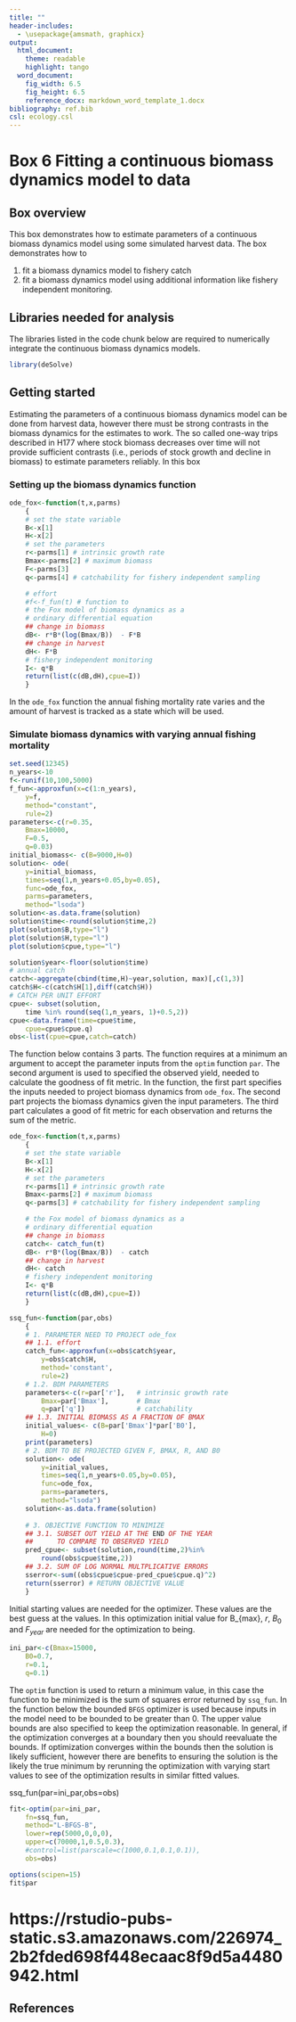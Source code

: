 ```yaml
---
title: ""
header-includes:
  - \usepackage{amsmath, graphicx}
output: 
  html_document:
    theme: readable
    highlight: tango
  word_document:  
    fig_width: 6.5  
    fig_height: 6.5 
    reference_docx: markdown_word_template_1.docx
bibliography: ref.bib
csl: ecology.csl 
---
```


<!--
rmarkdown::render("box-6.Rmd",output_format="word_document")# build website
if(m==3){dB<- r*B*(log(Bmax/B)) - C}
if(m==4){dB<- (r/p)*B*(1-(B/Bmax)^p) - C}
if(m==5){dB<- r*B*((Bmax-B)/Bmax) - C}
-->


# Box 6 Fitting a continuous biomass dynamics model to data

## Box overview 

This box demonstrates how to estimate parameters of a continuous 
biomass dynamics model using some simulated harvest data. The box
demonstrates how to

1. fit a biomass dynamics model to fishery catch
1. fit a biomass dynamics model using additional information like fishery 
independent monitoring. 


## Libraries needed for analysis

The libraries listed in the code chunk below are required to 
numerically integrate the continuous biomass dynamics models. 

```r
library(deSolve)
```

## Getting started

Estimating the parameters of a continuous biomass dynamics
model can be done from harvest data, however there must
be strong contrasts in the biomass dynamics for the estimates
to work. The so called one-way trips described in H177 where
stock biomass decreases over time will not provide sufficient 
contrasts (i.e., periods of stock growth and decline in biomass)
to estimate parameters reliably. In this box 



### Setting up the biomass dynamics function

```r
ode_fox<-function(t,x,parms)
    {
    # set the state variable 
    B<-x[1]
    H<-x[2]
    # set the parameters
    r<-parms[1] # intrinsic growth rate
    Bmax<-parms[2] # maximum biomass
    F<-parms[3]    
    q<-parms[4] # catchability for fishery independent sampling

    # effort
    #f<-f_fun(t) # function to 
    # the Fox model of biomass dynamics as a 
    # ordinary differential equation
    ## change in biomass
    dB<- r*B*(log(Bmax/B))  - F*B
    ## change in harvest
    dH<- F*B
    # fishery independent monitoring
    I<- q*B
    return(list(c(dB,dH),cpue=I))
    }
```
In the `ode_fox` function the annual fishing mortality rate varies and 
the amount of harvest is tracked as a state which will be used. 


### Simulate biomass dynamics with varying annual fishing mortality

```r
set.seed(12345)
n_years<-10
f<-runif(10,100,5000)
f_fun<-approxfun(x=c(1:n_years),
    y=f,
    method="constant",
    rule=2)
parameters<-c(r=0.35,
    Bmax=10000,
    F=0.5,
    q=0.03)    
initial_biomass<- c(B=9000,H=0)
solution<- ode(
    y=initial_biomass, 
    times=seq(1,n_years+0.05,by=0.05), 
    func=ode_fox, 
    parms=parameters, 
    method="lsoda")
solution<-as.data.frame(solution)
solution$time<-round(solution$time,2)
plot(solution$B,type="l")
plot(solution$H,type="l")
plot(solution$cpue,type="l")
```


```r
solution$year<-floor(solution$time)
# annual catch
catch<-aggregate(cbind(time,H)~year,solution, max)[,c(1,3)]
catch$H<-c(catch$H[1],diff(catch$H))
# CATCH PER UNIT EFFORT 
cpue<- subset(solution,
    time %in% round(seq(1,n_years, 1)+0.5,2))
cpue<-data.frame(time=cpue$time,
    cpue=cpue$cpue.q)
obs<-list(cpue=cpue,catch=catch)
```

The function below contains 3 parts. The function
requires at a minimum an argument to accept the parameter inputs
from the `optim` function `par`. The second argument is 
used to specified the observed yield, needed to calculate
the goodness of fit metric. In the function, the 
first part specifies the inputs needed to project
biomass dynamics from `ode_fox`. The second part
projects the biomass dynamics given the input parameters.
The third part calculates a good of fit metric for each
observation and returns the sum of the metric. 

```r
ode_fox<-function(t,x,parms)
    {
    # set the state variable 
    B<-x[1]
    H<-x[2]
    # set the parameters
    r<-parms[1] # intrinsic growth rate
    Bmax<-parms[2] # maximum biomass
    q<-parms[3] # catchability for fishery independent sampling

    # the Fox model of biomass dynamics as a 
    # ordinary differential equation
    ## change in biomass
    catch<- catch_fun(t)
    dB<- r*B*(log(Bmax/B))  - catch
    ## change in harvest
    dH<- catch
    # fishery independent monitoring
    I<- q*B
    return(list(c(dB,dH),cpue=I))
    }
```



```r
ssq_fun<-function(par,obs)
    {
    # 1. PARAMETER NEED TO PROJECT ode_fox
    ## 1.1. effort 
    catch_fun<-approxfun(x=obs$catch$year,
        y=obs$catch$H,
        method='constant',
        rule=2)
    # 1.2. BDM PARAMETERS    
    parameters<-c(r=par['r'],   # intrinsic growth rate
        Bmax=par['Bmax'],       # Bmax
        q=par['q'])             # catchability
    ## 1.3. INITIAL BIOMASS AS A FRACTION OF BMAX    
    initial_values<- c(B=par['Bmax']*par['B0'],
        H=0)
    print(parameters)
    # 2. BDM TO BE PROJECTED GIVEN F, BMAX, R, AND B0
    solution<- ode(
        y=initial_values, 
        times=seq(1,n_years+0.05,by=0.05), 
        func=ode_fox, 
        parms=parameters, 
        method="lsoda")
    solution<-as.data.frame(solution)
    
    # 3. OBJECTIVE FUNCTION TO MINIMIZE
    ## 3.1. SUBSET OUT YIELD AT THE END OF THE YEAR
    ##      TO COMPARE TO OBSERVED YIELD
    pred_cpue<- subset(solution,round(time,2)%in% 
        round(obs$cpue$time,2))
    ## 3.2. SUM OF LOG NORMAL MULTPLICATIVE ERRORS
    sserror<-sum((obs$cpue$cpue-pred_cpue$cpue.q)^2)
    return(sserror) # RETURN OBJECTIVE VALUE
    }
```

Initial starting values are needed for the optimizer.
These values are the best guess at the values. In this 
optimization initial value for B_{max}, $r$, $B_0$ and
$F_{year}$ are needed for the optimization to being. 


```r
ini_par<-c(Bmax=15000,
    B0=0.7,
    r=0.1,
    q=0.1)
```

The `optim` function is used to return a minimum value, in this case the 
function to be minimized is the sum of squares error returned by 
`ssq_fun`. In the function below the bounded `BFGS` optimizer is used 
because inputs in the model need to be bounded to be greater than 0. The 
upper value bounds are also specified to keep the optimization 
reasonable. In general, if the optimization converges at a boundary then 
you should reevaluate the bounds. If optimization converges within the 
bounds then the solution is likely sufficient, however there are 
benefits to ensuring the solution is the likely the true minimum by 
rerunning the optimization with varying start values to see of the 
optimization results in similar fitted values. 

ssq_fun(par=ini_par,obs=obs)

```r
fit<-optim(par=ini_par,
    fn=ssq_fun,
    method="L-BFGS-B",
    lower=rep(5000,0,0,0),
    upper=c(70000,1,0.5,0.3),
    #control=list(parscale=c(1000,0.1,0.1,0.1)),
    obs=obs)   
```


```r
options(scipen=15)
fit$par
```



# https://rstudio-pubs-static.s3.amazonaws.com/226974_2b2fded698f448ecaac8f9d5a4480942.html


## References


